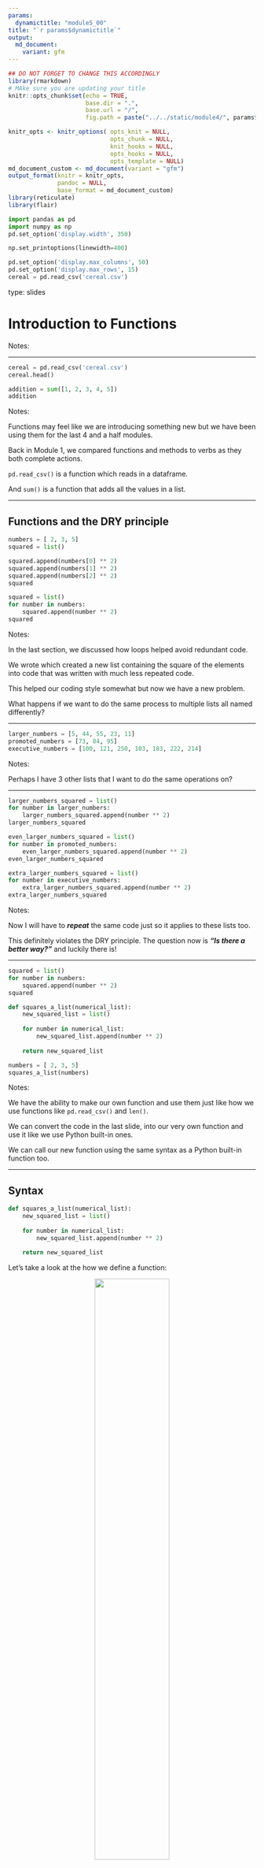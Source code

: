 ```yaml
---
params:
  dynamictitle: "module5_00"
title: "`r params$dynamictitle`"
output: 
  md_document:
    variant: gfm
---
```



```r
## DO NOT FORGET TO CHANGE THIS ACCORDINGLY 
library(rmarkdown)
# MAke sure you are updating your title 
knitr::opts_chunk$set(echo = TRUE,
                      base.dir = ".", 
                      base.url = "/",
                      fig.path = paste("../../static/module4/", params$dynamictitle,"/", sep = ""))

knitr_opts <- knitr_options( opts_knit = NULL,
                             opts_chunk = NULL,
                             knit_hooks = NULL,
                             opts_hooks = NULL,
                             opts_template = NULL)
md_document_custom <- md_document(variant = "gfm")
output_format(knitr = knitr_opts,
              pandoc = NULL,
              base_format = md_document_custom)
library(reticulate)
library(flair)
```


```python
import pandas as pd
import numpy as np
pd.set_option('display.width', 350)

np.set_printoptions(linewidth=400)

pd.set_option('display.max_columns', 50)
pd.set_option('display.max_rows', 15)
cereal = pd.read_csv('cereal.csv')

```


type: slides

# Introduction to Functions 

Notes: <br>

---


```python
cereal = pd.read_csv('cereal.csv')
cereal.head()
```


```python
addition = sum([1, 2, 3, 4, 5])
addition
```


Notes: 

Functions may feel like we are introducing something new but we have been using them for the last 4 and a half modules. 

Back in Module 1, we compared functions and methods to verbs as they both complete actions.

`pd.read_csv()` is a function which reads in a dataframe.

And `sum()` is a function that adds all the values in a list.

---

## Functions and the DRY principle 



```python
numbers = [ 2, 3, 5]
squared = list()

squared.append(numbers[0] ** 2)
squared.append(numbers[1] ** 2)
squared.append(numbers[2] ** 2)
squared
```


```python
squared = list()
for number in numbers: 
    squared.append(number ** 2)
squared
```



Notes: 

In the last section, we discussed how loops helped avoid redundant code.    

We wrote which created a new list containing the square of the elements into code that was written with much less repeated code. 

This helped our coding style somewhat but now we have a new problem. 
 
What happens if we want to do the same process to multiple lists all named differently? 

---

```python
larger_numbers = [5, 44, 55, 23, 11]
promoted_numbers = [73, 84, 95]
executive_numbers = [100, 121, 250, 103, 183, 222, 214]
```


Notes: 

Perhaps I have 3 other lists that I want to do the same operations on? 

---

```python
larger_numbers_squared = list()
for number in larger_numbers: 
    larger_numbers_squared.append(number ** 2)
larger_numbers_squared
```


```python
even_larger_numbers_squared = list()
for number in promoted_numbers: 
    even_larger_numbers_squared.append(number ** 2)
even_larger_numbers_squared
```


```python
extra_larger_numbers_squared = list()
for number in executive_numbers: 
    extra_larger_numbers_squared.append(number ** 2)
extra_larger_numbers_squared
```



Notes: 

Now I will have to ***repeat*** the same code just so it applies to these lists too. 

This definitely violates the DRY principle.
The question now is
***"Is there a better way?"*** and luckily there is!

---

```python
squared = list()
for number in numbers: 
    squared.append(number ** 2)
squared
```


```python
def squares_a_list(numerical_list):
    new_squared_list = list()
    
    for number in numerical_list:
        new_squared_list.append(number ** 2)
    
    return new_squared_list
```

```python
numbers = [ 2, 3, 5]
squares_a_list(numbers)
```



Notes: 

We have the ability to make our own function and use them just like how we use functions like `pd.read_csv()` and `len()`.

We can convert the code in the last slide, into our very own function and use it like we use Python built-in ones. 

We can call our new function using the same syntax as a Python built-in function too. 

---

## Syntax

```python
def squares_a_list(numerical_list):
    new_squared_list = list()
    
    for number in numerical_list:
        new_squared_list.append(number ** 2)
    
    return new_squared_list
```


Let's take a look at the how we define a function: 

<center><img src='/module5/function-def.png' width="55%"></center>



Notes: 

Let's take a look at the how we define a function: 

- `def` is a python keyword that tells Python that anything indented after this belongs to a function. 

- Next we give it a **Function name**.  Like any object, we need to name it.   

    - In this case, we have named our function `squares_a_list`.  
    - We cannot name it any existing function names. 

- Following our function name we specify any  **Parameters/Arguments** that the function requires. 

    - Python calls these "**parameters**" however, we have been calling these "**arguments**".  
    - This is what the function needs as an input in order for us to perform some actions on an existing object.  
    - We can have multiple parameters or no parameters at all.
    - In our function, we have a single parameter named `numerical_list`.

-  Lastly, we end the line with a  **Colon**

    - Just like loops and conditionals, a function required its first defining line to end with a colon.

---


<center><img src='/module5/function-rest.png' width="60%"></center>



```python
def not_a_great_function(numerical_list):
    new_squared_list = list()
    for number in numerical_list:
        new_squared_list.append(number ** 2)
    new_squared_list
```

```python
not_a_great_function([1, 2, 3])
```



Notes: 

In the body of a function, all the code is indented 4 spaces and further indented for loops and conditions.   

The `return` statement is crucial to a function for returning a desired output.  

In our previous function, a new list was returned. 

If the function does not return anything then you won't get a value to assign to an object. 

It does all the work, but never sends the result back to the code that called it.

(See no value is returned when we call it!)

---

```python
def squares_a_list(numerical_list):
    new_squared_list = list()
    
    for number in numerical_list:
        new_squared_list.append(number ** 2)
    
    return new_squared_list
```




Notes: 

We can now call this function and specify each of our lists of interest as the input argument:

- `numbers`
- `larger_numbers`
- `promoted_numbers`
- `executive_numbers`

---



```python
numbers = [ 1, 2, 3, 4]
squares_a_list(numbers)
```


```python
larger_numbers = [5, 44, 55, 23, 11]
squares_a_list(larger_numbers)
```

```python
promoted_numbers = [73, 84, 95]
squares_a_list(promoted_numbers)
```

```python
executive_numbers = [100, 121, 250, 103, 183, 222, 214]
squares_a_list(executive_numbers)
```

Notes: 

This function  now is recycled on all of our lists and meets the DRY principle.

---

```python
numbers = [ 1, 2, 3, 4]
larger_numbers = [5, 44, 55, 23, 11]
promoted_numbers = [73, 84, 95]
executive_numbers = [100, 121, 250, 103, 183, 222, 214]
```



```python
for list_of_numbers in [numbers, larger_numbers, promoted_numbers, executive_numbers]:
    print(squares_a_list(list_of_numbers))
```

Notes: 

We could get even more fancy, and put all the lists into one large list (so now you have a list of lists).

Then you could loop over the list and call the function each time.

This example leads us to our next point.

Just because we ***could*** do this, doesn't necessarily mean we ***should***.

---

## Designing Good Functions

There is some ambiguity for how and when to design a function.  

- Should `squares_a_list()` be a function if I'm only ever using it once? 
- Should the loop be inside the function, or outside?


```python
def squares_a_list(numerical_list):
    new_squared_list = list()
    
    for number in numerical_list:
        new_squared_list.append(number ** 2)
    
    return new_squared_list
```

Notes: 

There is some ambiguity for how and when to design a function.  
For instance:        

- Should `squares_a_list()` be a function if I'm only ever using it once? What about Twice?
- Should the loop be inside the function, or outside?

This comes down to personal opinion. 

Some may say that the function `squares_a_list()` does a bit too much to keep things understandable. 

Designing effective functions will be discussed in Module 6. 

---

# Let’s apply what we learned!

Notes: <br>
